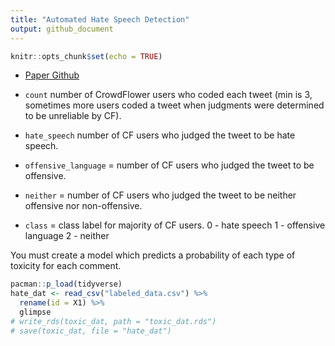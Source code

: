 ```yaml
---
title: "Automated Hate Speech Detection"
output: github_document
---
```


```r
knitr::opts_chunk$set(echo = TRUE)
```


* [Paper Github](https://github.com/t-davidson/hate-speech-and-offensive-language)


* `count` number of CrowdFlower users who coded each tweet (min is 3, sometimes more users coded a tweet when judgments were determined to be unreliable by CF).
* `hate_speech` number of CF users who judged the tweet to be hate speech.
* `offensive_language` = number of CF users who judged the tweet to be offensive.
* `neither` = number of CF users who judged the tweet to be neither offensive nor non-offensive.
* `class` = class label for majority of CF users.
    0 - hate speech
    1 - offensive  language
    2 - neither


You must create a model which predicts a probability of each type of toxicity for each comment.

```r
pacman::p_load(tidyverse)
hate_dat <- read_csv("labeled_data.csv") %>% 
  rename(id = X1) %>%
  glimpse
# write_rds(toxic_dat, path = "toxic_dat.rds")
# save(toxic_dat, file = "hate_dat")
```

